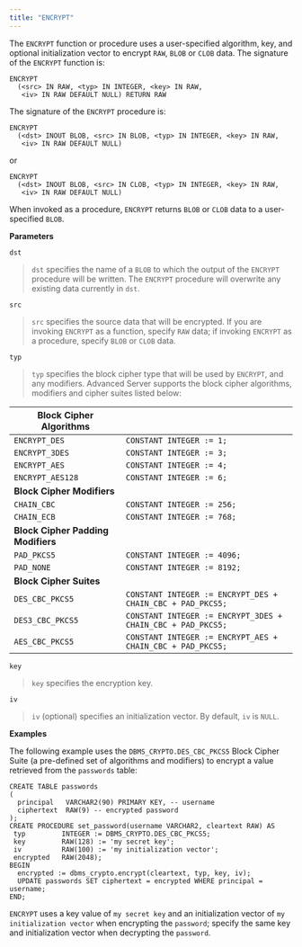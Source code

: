 ```yaml
---
title: "ENCRYPT"
---
```




The `ENCRYPT` function or procedure uses a user-specified algorithm, key, and optional initialization vector to encrypt `RAW`, `BLOB` or `CLOB` data. The signature of the `ENCRYPT` function is:

    ENCRYPT
      (<src> IN RAW, <typ> IN INTEGER, <key> IN RAW,
       <iv> IN RAW DEFAULT NULL) RETURN RAW

The signature of the `ENCRYPT` procedure is:

    ENCRYPT
      (<dst> INOUT BLOB, <src> IN BLOB, <typ> IN INTEGER, <key> IN RAW,
       <iv> IN RAW DEFAULT NULL)

or

    ENCRYPT
      (<dst> INOUT BLOB, <src> IN CLOB, <typ> IN INTEGER, <key> IN RAW,
       <iv> IN RAW DEFAULT NULL)

When invoked as a procedure, `ENCRYPT` returns `BLOB` or `CLOB` data to a user-specified `BLOB`.

**Parameters**

`dst`

> `dst` specifies the name of a `BLOB` to which the output of the `ENCRYPT` procedure will be written. The `ENCRYPT` procedure will overwrite any existing data currently in `dst`.

`src`

> `src` specifies the source data that will be encrypted. If you are invoking `ENCRYPT` as a function, specify `RAW` data; if invoking `ENCRYPT` as a procedure, specify `BLOB` or `CLOB` data.

`typ`

> `typ` specifies the block cipher type that will be used by `ENCRYPT`, and any modifiers. Advanced Server supports the block cipher algorithms, modifiers and cipher suites listed below:

| **Block Cipher Algorithms**        |                                                             |
|------------------------------------|-------------------------------------------------------------|
| `ENCRYPT_DES`                      | `CONSTANT INTEGER := 1;`                                    |
| `ENCRYPT_3DES`                     | `CONSTANT INTEGER := 3;`                                    |
| `ENCRYPT_AES`                      | `CONSTANT INTEGER := 4;`                                    |
| `ENCRYPT_AES128`                   | `CONSTANT INTEGER := 6;`                                    |
| **Block Cipher Modifiers**         |                                                             |
| `CHAIN_CBC`                        | `CONSTANT INTEGER := 256;`                                  |
| `CHAIN_ECB`                        | `CONSTANT INTEGER := 768;`                                  |
| **Block Cipher Padding Modifiers** |                                                             |
| `PAD_PKCS5`                        | `CONSTANT INTEGER := 4096;`                                 |
| `PAD_NONE`                         | `CONSTANT INTEGER := 8192;`                                 |
| **Block Cipher Suites**            |                                                             |
| `DES_CBC_PKCS5`                    | `CONSTANT INTEGER := ENCRYPT_DES + CHAIN_CBC + PAD_PKCS5;`  |
| `DES3_CBC_PKCS5`                   | `CONSTANT INTEGER := ENCRYPT_3DES + CHAIN_CBC + PAD_PKCS5;` |
| `AES_CBC_PKCS5`                    | `CONSTANT INTEGER := ENCRYPT_AES + CHAIN_CBC + PAD_PKCS5;`  |

`key`

> `key` specifies the encryption key.

`iv`

> `iv` (optional) specifies an initialization vector. By default, `iv` is `NULL`.

**Examples**

The following example uses the `DBMS_CRYPTO.DES_CBC_PKCS5` Block Cipher Suite (a pre-defined set of algorithms and modifiers) to encrypt a value retrieved from the `passwords` table:

    CREATE TABLE passwords
    (
      principal   VARCHAR2(90) PRIMARY KEY, -- username
      ciphertext  RAW(9) -- encrypted password
    );
    CREATE PROCEDURE set_password(username VARCHAR2, cleartext RAW) AS
     typ         INTEGER := DBMS_CRYPTO.DES_CBC_PKCS5;
     key         RAW(128) := 'my secret key';
     iv          RAW(100) := 'my initialization vector';
     encrypted   RAW(2048);
    BEGIN
      encrypted := dbms_crypto.encrypt(cleartext, typ, key, iv);
      UPDATE passwords SET ciphertext = encrypted WHERE principal = username;
    END;

`ENCRYPT` uses a key value of `my secret key` and an initialization vector of `my initialization vector` when encrypting the `password`; specify the same key and initialization vector when decrypting the `password`.
